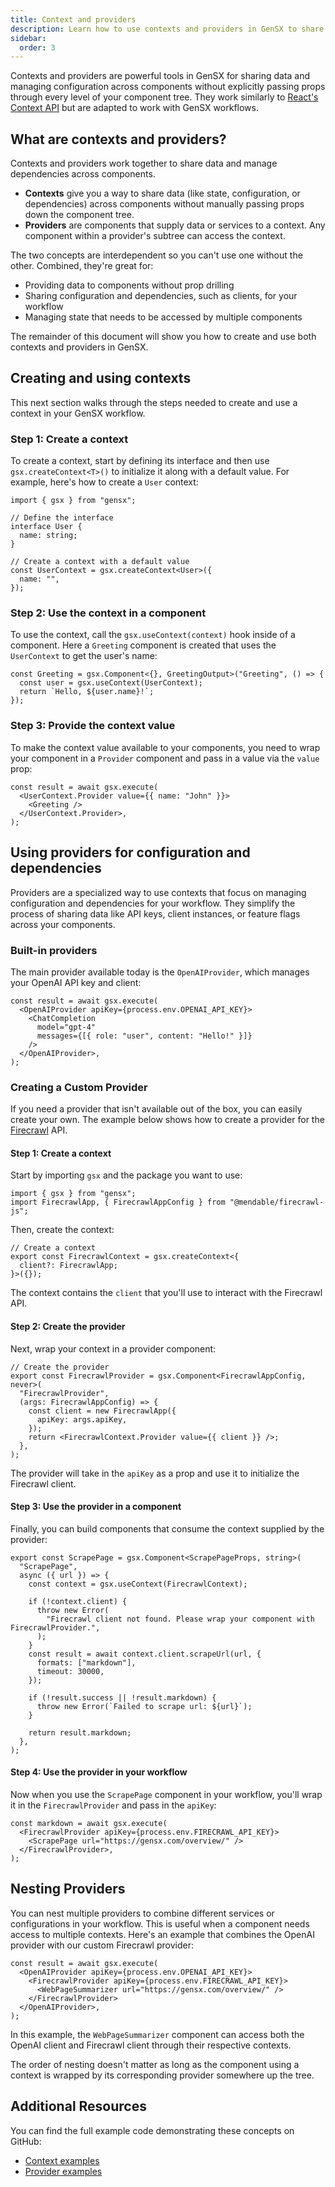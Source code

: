 ```yaml
---
title: Context and providers
description: Learn how to use contexts and providers in GenSX to share data across components.
sidebar:
  order: 3
---
```


Contexts and providers are powerful tools in GenSX for sharing data and managing configuration across components without explicitly passing props through every level of your component tree. They work similarly to [React's Context API](https://react.dev/reference/react/useContext) but are adapted to work with GenSX workflows.

## What are contexts and providers?

Contexts and providers work together to share data and manage dependencies across components.

- **Contexts** give you a way to share data (like state, configuration, or dependencies) across components without manually passing props down the component tree.
- **Providers** are components that supply data or services to a context. Any component within a provider's subtree can access the context.

The two concepts are interdependent so you can't use one without the other. Combined, they're great for:

- Providing data to components without prop drilling
- Sharing configuration and dependencies, such as clients, for your workflow
- Managing state that needs to be accessed by multiple components

The remainder of this document will show you how to create and use both contexts and providers in GenSX.

## Creating and using contexts

This next section walks through the steps needed to create and use a context in your GenSX workflow.

### Step 1: Create a context

To create a context, start by defining its interface and then use `gsx.createContext<T>()` to initialize it along with a default value. For example, here's how to create a `User` context:

```tsx
import { gsx } from "gensx";

// Define the interface
interface User {
  name: string;
}

// Create a context with a default value
const UserContext = gsx.createContext<User>({
  name: "",
});
```

### Step 2: Use the context in a component

To use the context, call the `gsx.useContext(context)` hook inside of a component. Here a `Greeting` component is created that uses the `UserContext` to get the user's name:

```tsx
const Greeting = gsx.Component<{}, GreetingOutput>("Greeting", () => {
  const user = gsx.useContext(UserContext);
  return `Hello, ${user.name}!`;
});
```

### Step 3: Provide the context value

To make the context value available to your components, you need to wrap your component in a `Provider` component and pass in a value via the `value` prop:

```tsx
const result = await gsx.execute(
  <UserContext.Provider value={{ name: "John" }}>
    <Greeting />
  </UserContext.Provider>,
);
```

## Using providers for configuration and dependencies

Providers are a specialized way to use contexts that focus on managing configuration and dependencies for your workflow. They simplify the process of sharing data like API keys, client instances, or feature flags across your components.

### Built-in providers

The main provider available today is the `OpenAIProvider`, which manages your OpenAI API key and client:

```tsx
const result = await gsx.execute(
  <OpenAIProvider apiKey={process.env.OPENAI_API_KEY}>
    <ChatCompletion
      model="gpt-4"
      messages={[{ role: "user", content: "Hello!" }]}
    />
  </OpenAIProvider>,
);
```

### Creating a Custom Provider

If you need a provider that isn't available out of the box, you can easily create your own. The example below shows how to create a provider for the [Firecrawl](https://www.firecrawl.dev/) API.

#### Step 1: Create a context

Start by importing `gsx` and the package you want to use:

```tsx
import { gsx } from "gensx";
import FirecrawlApp, { FirecrawlAppConfig } from "@mendable/firecrawl-js";
```

Then, create the context:

```tsx
// Create a context
export const FirecrawlContext = gsx.createContext<{
  client?: FirecrawlApp;
}>({});
```

The context contains the `client` that you'll use to interact with the Firecrawl API.

#### Step 2: Create the provider

Next, wrap your context in a provider component:

```tsx
// Create the provider
export const FirecrawlProvider = gsx.Component<FirecrawlAppConfig, never>(
  "FirecrawlProvider",
  (args: FirecrawlAppConfig) => {
    const client = new FirecrawlApp({
      apiKey: args.apiKey,
    });
    return <FirecrawlContext.Provider value={{ client }} />;
  },
);
```

The provider will take in the `apiKey` as a prop and use it to initialize the Firecrawl client.

#### Step 3: Use the provider in a component

Finally, you can build components that consume the context supplied by the provider:

```tsx
export const ScrapePage = gsx.Component<ScrapePageProps, string>(
  "ScrapePage",
  async ({ url }) => {
    const context = gsx.useContext(FirecrawlContext);

    if (!context.client) {
      throw new Error(
        "Firecrawl client not found. Please wrap your component with FirecrawlProvider.",
      );
    }
    const result = await context.client.scrapeUrl(url, {
      formats: ["markdown"],
      timeout: 30000,
    });

    if (!result.success || !result.markdown) {
      throw new Error(`Failed to scrape url: ${url}`);
    }

    return result.markdown;
  },
);
```

#### Step 4: Use the provider in your workflow

Now when you use the `ScrapePage` component in your workflow, you'll wrap it in the `FirecrawlProvider` and pass in the `apiKey`:

```tsx
const markdown = await gsx.execute(
  <FirecrawlProvider apiKey={process.env.FIRECRAWL_API_KEY}>
    <ScrapePage url="https://gensx.com/overview/" />
  </FirecrawlProvider>,
);
```

## Nesting Providers

You can nest multiple providers to combine different services or configurations in your workflow. This is useful when a component needs access to multiple contexts. Here's an example that combines the OpenAI provider with our custom Firecrawl provider:

```tsx
const result = await gsx.execute(
  <OpenAIProvider apiKey={process.env.OPENAI_API_KEY}>
    <FirecrawlProvider apiKey={process.env.FIRECRAWL_API_KEY}>
      <WebPageSummarizer url="https://gensx.com/overview/" />
    </FirecrawlProvider>
  </OpenAIProvider>,
);
```

In this example, the `WebPageSummarizer` component can access both the OpenAI client and Firecrawl client through their respective contexts.

The order of nesting doesn't matter as long as the component using a context is wrapped by its corresponding provider somewhere up the tree.

## Additional Resources

You can find the full example code demonstrating these concepts on GitHub:

- [Context examples](https://github.com/gensx-inc/gensx/tree/main/examples/contexts)
- [Provider examples](https://github.com/gensx-inc/gensx/tree/main/examples/providers)
